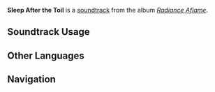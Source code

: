 {{Stub}}
{{Soundtrack Infobox
|image          = Radiance Aflame.png
|album          = Radiance Aflame
|disc           = 1
|number         = 07
|featured       = 
|featured2      = 
|featured3      = 
|featured_disc  = 
|featured_disc2 = 
|featured_disc3 = 
|youtube_id     = 
|spotify_id     = 0VAp9KaLZHd4oWhy4vrGRE
|previous       = Meandering Fruit Fragrance
|next           = A Flicker in the Quiet
}}
'''Sleep After the Toil''' is a [[soundtrack]] from the album ''[[Radiance Aflame]]''.

==Soundtrack Usage==
{{Soundtrack Usage
|location          = Varesa's Orchard//day
|quest             = 
|domain            = 
|eventgameplay     = 
|special_displayed = 
|special           = 
|teapot            = 
|mediaoriginal     =
}}
<!--
==Other Arrangements==
{{Files by Category Gallery|Media Using an Unreleased Arrangement of {{subst:#titleparts:{{subst:PAGENAME}}}} Soundtrack}}
-->
<!--
==Production Credits==
{| class="wikitable"
! Position
! Staff<ref>NetEase Cloud Music: [https://music.163.com/#/song?id=NUMBER TITLE {{zh|}}]</ref>
|-
!
| ({{zh|}})
|}
|}
-->
<!--
==Gallery==
<gallery>
</gallery>
-->

==Other Languages==
{{Other Languages
|en       = Sleep After the Toil
|zhs      = 勤倦之畛
|zhs_rm   = 
|zht      = 
|zht_rm   = 
|zh_tl    = 
|ja       = 労働の後のまどろみ
|ja_rm    = 
|ja_tl    = 
}}
<!--
==References==
{{Reflist}}
-->

==Navigation==
{{Soundtrack Navbox|Radiance Aflame}}